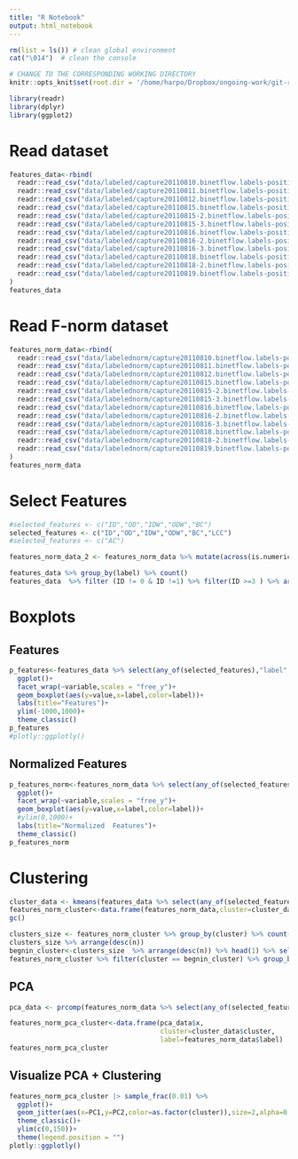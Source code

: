 ```yaml
---
title: "R Notebook"
output: html_notebook
---
```



```r
rm(list = ls()) # clean global environment
cat("\014")  # clean the console
```



```r
# CHANGE TO THE CORRESPONDING WORKING DIRECTORY
knitr::opts_knit$set(root.dir = '/home/harpo/Dropbox/ongoing-work/git-repos/graph-representation-learning/')
```

```r
library(readr)
library(dplyr)
library(ggplot2)
```
# Read dataset
```r
features_data<-rbind(
  readr::read_csv("data/labeled/capture20110810.binetflow.labels-positive-weights.labeled.csv"),
  readr::read_csv("data/labeled/capture20110811.binetflow.labels-positive-weights.labeled.csv"),
  readr::read_csv("data/labeled/capture20110812.binetflow.labels-positive-weights.labeled.csv"),
  readr::read_csv("data/labeled/capture20110815.binetflow.labels-positive-weights.labeled.csv"),
  readr::read_csv("data/labeled/capture20110815-2.binetflow.labels-positive-weights.labeled.csv"),
  readr::read_csv("data/labeled/capture20110815-3.binetflow.labels-positive-weights.labeled.csv"),
  readr::read_csv("data/labeled/capture20110816.binetflow.labels-positive-weights.labeled.csv"),
  readr::read_csv("data/labeled/capture20110816-2.binetflow.labels-positive-weights.labeled.csv"),
  readr::read_csv("data/labeled/capture20110816-3.binetflow.labels-positive-weights.labeled.csv"),
  readr::read_csv("data/labeled/capture20110818.binetflow.labels-positive-weights.labeled.csv"),
  readr::read_csv("data/labeled/capture20110818-2.binetflow.labels-positive-weights.labeled.csv"),
  readr::read_csv("data/labeled/capture20110819.binetflow.labels-positive-weights.labeled.csv")
)
features_data

```
# Read F-norm dataset

```r
features_norm_data<-rbind(
  readr::read_csv("data/labelednorm/capture20110810.binetflow.labels-positive-weights.ncol.normalized.labeled.csv"),
  readr::read_csv("data/labelednorm/capture20110811.binetflow.labels-positive-weights.ncol.normalized.labeled.csv"),
  readr::read_csv("data/labelednorm/capture20110812.binetflow.labels-positive-weights.ncol.normalized.labeled.csv"),
  readr::read_csv("data/labelednorm/capture20110815.binetflow.labels-positive-weights.ncol.normalized.labeled.csv"),
  readr::read_csv("data/labelednorm/capture20110815-2.binetflow.labels-positive-weights.ncol.normalized.labeled.csv"),
  readr::read_csv("data/labelednorm/capture20110815-3.binetflow.labels-positive-weights.ncol.normalized.labeled.csv"),
  readr::read_csv("data/labelednorm/capture20110816.binetflow.labels-positive-weights.ncol.normalized.labeled.csv"),
  readr::read_csv("data/labelednorm/capture20110816-2.binetflow.labels-positive-weights.ncol.normalized.labeled.csv"),
  readr::read_csv("data/labelednorm/capture20110816-3.binetflow.labels-positive-weights.ncol.normalized.labeled.csv"),
  readr::read_csv("data/labelednorm/capture20110818.binetflow.labels-positive-weights.ncol.normalized.labeled.csv"),
  readr::read_csv("data/labelednorm/capture20110818-2.binetflow.labels-positive-weights.ncol.normalized.labeled.csv"),
  readr::read_csv("data/labelednorm/capture20110819.binetflow.labels-positive-weights.ncol.normalized.labeled.csv")
)
features_norm_data

```

# Select Features
```r
#selected_features <- c("ID","OD","IDW","ODW","BC")
selected_features <- c("ID","OD","IDW","ODW","BC","LCC")
#selected_features <- c("AC")

features_norm_data_2 <- features_norm_data %>% mutate(across(is.numeric,function(x) log(x+10000)))
```

```r
features_data %>% group_by(label) %>% count()
features_data  %>% filter (ID != 0 & ID !=1) %>% filter(ID >=3 ) %>% arrange(desc(ID) )

```
# Boxplots
## Features
```r
p_features<-features_data %>% select(any_of(selected_features),"label" ) %>%  reshape2::melt() %>%
  ggplot()+
  facet_wrap(~variable,scales = "free_y")+
  geom_boxplot(aes(y=value,x=label,color=label))+
  labs(title="Features")+
  ylim(-1000,1000)+
  theme_classic()
p_features
#plotly::ggplotly()
```



## Normalized Features

```r
p_features_norm<-features_norm_data %>% select(any_of(selected_features),"label" ) %>% reshape2::melt() %>%
  ggplot()+
  facet_wrap(~variable,scales = "free_y")+
  geom_boxplot(aes(y=value,x=label,color=label))+
  #ylim(0,1000)+
  labs(title="Normalized  Features")+
  theme_classic()
p_features_norm
```

# Clustering
```r
cluster_data <- kmeans(features_data %>% select(any_of(selected_features)),centers = 100,nstart = 10, iter.max = 1000)
features_norm_cluster<-data.frame(features_norm_data,cluster=cluster_data$cluster)
gc()
```

```r
clusters_size <- features_norm_cluster %>% group_by(cluster) %>% count()
clusters_size %>% arrange(desc(n))
begnin_cluster<-clusters_size  %>% arrange(desc(n)) %>% head(1) %>% select(cluster) %>% unlist() %>% unname()
features_norm_cluster %>% filter(cluster == begnin_cluster) %>% group_by(label) %>% count()
```

## PCA
```r
pca_data <- prcomp(features_norm_data %>% select(any_of(selected_features)), center = TRUE, scale. = FALSE)
```

```r
features_norm_pca_cluster<-data.frame(pca_data$x,
                                      cluster=cluster_data$cluster,
                                      label=features_norm_data$label)
features_norm_pca_cluster
```



## Visualize PCA + Clustering
```r
features_norm_pca_cluster |> sample_frac(0.01) %>%
  ggplot()+
  geom_jitter(aes(x=PC1,y=PC2,color=as.factor(cluster)),size=2,alpha=0.2)+
  theme_classic()+
  ylim(c(0,150))+
  theme(legend.position = "")
plotly::ggplotly()
```

